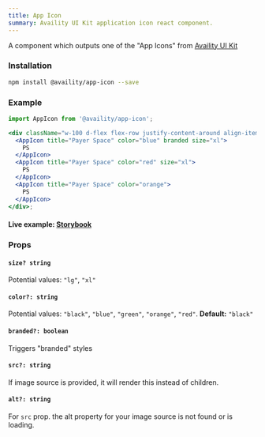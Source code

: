 ```yaml
---
title: App Icon
summary: Availity UI Kit application icon react component.
---
```


A component which outputs one of the "App Icons" from [Availity UI Kit](http://availity.github.io/availity-uikit/v3/components#App-Icons)

### Installation

```bash
npm install @availity/app-icon --save
```

### Example

```jsx live=true viewCode=true
import AppIcon from '@availity/app-icon';

<div className="w-100 d-flex flex-row justify-content-around align-items-center">
  <AppIcon title="Payer Space" color="blue" branded size="xl">
    PS
  </AppIcon>
  <AppIcon title="Payer Space" color="red" size="xl">
    PS
  </AppIcon>
  <AppIcon title="Payer Space" color="orange">
    PS
  </AppIcon>
</div>;
```

#### Live example: <a href="https://availity.github.io/availity-react/storybook/?path=/story/icons-app--default"> Storybook</a>

### Props

#### `size? string`

Potential values: `"lg"`, `"xl"`

#### `color?: string`

Potential values: `"black"`, `"blue"`, `"green"`, `"orange"`, `"red"`. **Default:** `"black"`

#### `branded?: boolean`

Triggers "branded" styles

#### `src?: string`

If image source is provided, it will render this instead of children.

#### `alt?: string`

For `src` prop. the alt property for your image source is not found or is loading.
